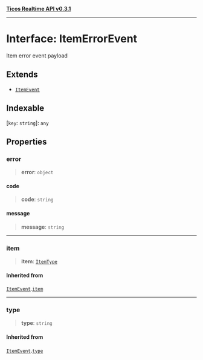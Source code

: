 [**Ticos Realtime API v0.3.1**](../index.mdx)

***

# Interface: ItemErrorEvent

Item error event payload

## Extends

- [`ItemEvent`](ItemEvent.mdx)

## Indexable

\[`key`: `string`\]: `any`

## Properties

### error

> **error**: `object`

#### code

> **code**: `string`

#### message

> **message**: `string`

***

### item

> **item**: [`ItemType`](ItemType.mdx)

#### Inherited from

[`ItemEvent`](ItemEvent.mdx).[`item`](ItemEvent.mdx#item)

***

### type

> **type**: `string`

#### Inherited from

[`ItemEvent`](ItemEvent.mdx).[`type`](ItemEvent.mdx#type)
